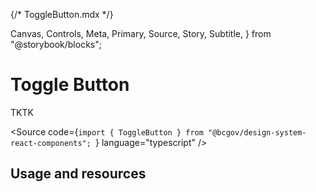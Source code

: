 {/* ToggleButton.mdx */}

  Canvas,
  Controls,
  Meta,
  Primary,
  Source,
  Story,
  Subtitle,
} from "@storybook/blocks";


<Meta of={ToggleButtonStories} />

# Toggle Button

<Subtitle>TKTK</Subtitle>

<Source
  code={`import { ToggleButton } from "@bcgov/design-system-react-components"; `}
  language="typescript"
/>

## Usage and resources
